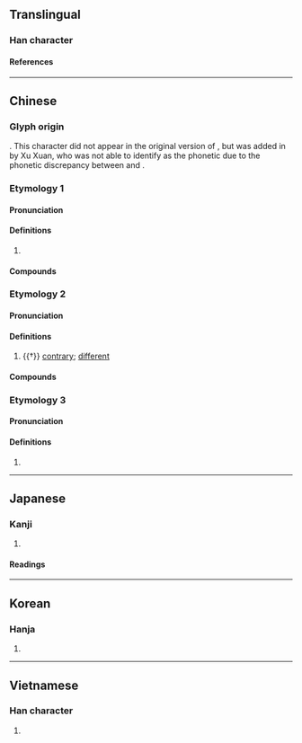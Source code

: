 {{character info}}
==Translingual==

===Han character===
{{Han char|rn=9|rad=人|as=08|sn=10|four=27220|canj=OBGR|ids=⿰亻周}}

====References====
{{Han ref|kx=0108.070|dkj=00778|dj=0230.030|hdz=10181.070|uh=501C}}

----

==Chinese==

===Glyph origin===
{{Han etym}}
{{Han compound|人|周|ls=psc|c1=s|c2=p|t1=man}}. This character did not appear in the original version of ''{{w|Shuowen}}'', but was added in by Xu Xuan, who was not able to identify {{l|zh|周}} as the phonetic due to the phonetic discrepancy between {{ltc-l|周}} and {{ltc-l|倜}}.

===Etymology 1===
{{zh-forms|alt=俶}}

====Pronunciation====
{{zh-pron
|m=tì
|c=tik1
|mn=xm,zz:thek/qz:thiak
|mc=y
|oc=y
|ma=
|cat=
}}

====Definitions====
{{zh-hanzi}}

# {{zh-used2|c}}

====Compounds====
{{zh-der|倜儻不羈|倜儻不群|倜儻|風流倜儻|倜然|倜倜|倜㑥|倜䓪|倜詭|倜踼}}

===Etymology 2===
{{zh-forms}}

====Pronunciation====
{{zh-pron
|m=zhōu
|cat=a
}}

====Definitions====
{{zh-hanzi}}

# {{†}} [[contrary]]; [[different]]

====Compounds====
{{zh-der|倜倡|倜侏}}

===Etymology 3===
{{zh-forms}}

====Pronunciation====
{{zh-pron
|m=diào
|cat=
}}

====Definitions====
{{zh-hanzi}}

# {{zh-only|倜𠍩}}

----

==Japanese==

===Kanji===
{{ja-kanji|grade=|rs=人08}}

# {{rfdef|ja|sort=人08}}

====Readings====
{{ja-readings
|on=てき, ちゃく, ちゅう, ちゅ
|kun=すぐれる, おろか, そむく
}}

----

==Korean==

===Hanja===
{{ko-hanja|척}}

# {{rfdef|ko|sort=人08}}

----

==Vietnamese==

===Han character===
{{vi-readings|reading=[[thích]]|rs=人08}}

# {{rfdef|vi|sort=人08}}